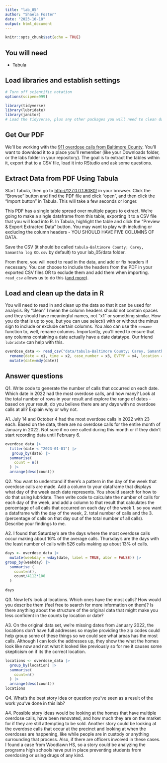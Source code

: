 ```yaml
---
title: "lab_05"
author: "Shaela Foster"
date: "2023-10-18"
output: html_document
---
```


```r
knitr::opts_chunk$set(echo = TRUE)
```

## You will need

-   Tabula

## Load libraries and establish settings

```r
# Turn off scientific notation
options(scipen=999)

library(tidyverse)
library(lubridate)
library(janitor)
# Load the tidyverse, plus any other packages you will need to clean data and work with dates.

```

## Get Our PDF

We'll be working with the [911 overdose calls from Baltimore County](https://drive.google.com/file/d/1qkYuojGF_6WKFr5aNQxmewDzcKyOiJFr/view?usp=share_link). You'll want to download it to a place you'll remember (like your Downloads folder, or the labs folder in your repository). The goal is to extract the tables within it, export that to a CSV file, load it into RStudio and ask some questions.

## Extract Data from PDF Using Tabula

Start Tabula, then go to <http://127.0.0.1:8080/> in your browser. Click the "Browse" button and find the PDF file and click "open", and then click the "Import button" in Tabula. This will take a few seconds or longer.

This PDF has a single table spread over multiple pages to extract. We're going to make a single dataframe from this table, exporting it to a CSV file that you will load into R. In Tabula, highlight the table and click the "Preview & Export Extracted Data" button. You may want to play with including or excluding the column headers - YOU SHOULD HAVE FIVE COLUMNS OF DATA.

Save the CSV (it should be called `tabula-Baltimore County; Carey, Samantha log OD.csv` by default) to your lab_05/data folder.

From there, you will need to read in the data, and add or fix headers if necessary. You can choose to include the headers from the PDF in your exported CSV files OR to exclude them and add them when importing. `read_csv` allows us to do this ([and more](https://readr.tidyverse.org/reference/read_delim.html)).

## Load and clean up the data in R

You will need to read in and clean up the data so that it can be used for analysis. By "clean" I mean the column headers should not contain spaces and they should have meaningful names, not "x1" or something similar. How you do that is up to you, but you can use select() with or without the minus sign to include or exclude certain columns. You also can use the `rename` function to, well, rename columns. Importantly, you'll need to ensure that any columns containing a date actually have a date datatype. Our friend `lubridate` can help with this.

```r
overdose_data <- read_csv("data/tabula-Baltimore County; Carey, Samantha log OD.csv", col_names = FALSE) |> clean_names() |>
  rename(date = x1, time = x2, case_number = x3, EVTYP = x4, location = x5) |>
  mutate(date=mdy(date))
```

## Answer questions

Q1. Write code to generate the number of calls that occurred on each date. Which date in 2022 had the most overdose calls, and how many? Look at the total number of rows in your result and explore the range of dates - based on your result, do you believe there are any days with no overdose calls at all? Explain why or why not.

A1. July 14 and October 4 had the most overdose calls in 2022 with 23 each. Based on the data, there are no overdose calls for the entire month of January in 2022. Not sure if no one called during this month or if they didn't start recording data until February 6. 

```r
overdose_data |>
  filter(date < "2023-01-01") |>
   group_by(date) |>
  summarise(
    count = n()
  ) |>
  arrange(desc(count))
```

Q2. You want to understand if there's a pattern in the day of the week that overdose calls are made. Add a column to your dataframe that displays what day of the week each date represents. You should search for how to do that using lubridate. Then write code to calculate the number of calls for each day of the week, and add a column to that result that calculates the percentage of all calls that occurred on each day of the week 
1. so you want a dataframe with the day of the week, 
2. total number of calls and the 
3. (percentage of calls on that day out of the total number of all calls). Describe your findings to me.

A2. I found that Saturday's are the days where the most overdose calls occur making about 16% of the average calls. Thursday's are the days with the least number of calls with 526 calls making up about 13% of calls. 

```r
days <- overdose_data |>
  mutate(weekday = wday(date, label = TRUE, abbr = FALSE)) |>
group_by(weekday) |>
  summarise (
    count=n(),
    count/4112*100
  )
  
days
```

Q3. Now let's look at locations. Which ones have the most calls? How would you describe them (feel free to search for more information on them)? Is there anything about the structure of the original data that might make you less confident in the counts by location or date?

A3. On the original data set, we're missing dates from January 2022, the locations don't have full addresses so maybe providing the zip codes could help group some of these things so we could see what areas has the most calls. Although I can look the addresses up, they show the what the homes look like now and not what it looked like previously so for me it causes some skepticism on if its the correct location. 
```r
locations <- overdose_data |>
  group_by(location) |>
  summarise(
    count=n()
  ) |>
  arrange(desc(count))
locations
```

Q4. What's the best story idea or question you've seen as a result of the work you've done in this lab?

A4. Possible story ideas would be looking at the homes that have multiple overdose calls, have been renovated, and how much they are on the market for if they are still attempting to be sold. Another story could be looking at the overdose calls that occur at the precinct and looking at when the overdoses are happening, like while people are in custody or anything surrounding that process. Also, if there are officers involved in these cases. I found a case from Woodlawn HS, so a story could be analyzing the programs high schools have put in place preventing students from overdosing or using drugs of any kind. 
